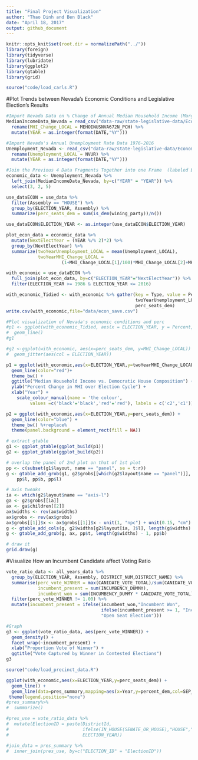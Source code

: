 ```yaml
---
title: "Final Project Visualization"
author: "Thao Dinh and Ben Black"
date: "April 18, 2017"
output: github_document
---
```


```r
knitr::opts_knit$set(root.dir = normalizePath("../"))
library(foreign)
library(tidyverse)
library(lubridate)
library(ggplot2)
library(gtable)
library(grid)
```

```r
source("code/load_carls.R")
```

#Plot Trends between Nevada's Economic Conditions and Legislative Election's Results
```r
#Import Nevada Data on % Change of Annual Median Household Income (Marginal) 1984-2016
MedianIncomeData_Nevada = read_csv("data-raw/state-legislative-data/Economic Data/Nevada Percent Change in Annual Real Median Househod Income Data 1984-2016.csv") %>%
  rename(MHI_Change_LOCAL = MEHOINUSNVA672N_PCH) %>%
  mutate(YEAR = as.integer(format(DATE,"%Y")))

#Import Nevada's Annual Unemployment Rate Data 1976-2016 
Unemployment_Nevada <- read_csv("data-raw/state-legislative-data/Economic data/Nevada Annual Unemployment Rate 1976-2016.csv") %>% 
  rename(Unemployment_LOCAL = NVUR) %>%
  mutate(YEAR = as.integer(format(DATE,"%Y")))

#Join the Previous 4 Data Fragments Together into one Frame  (labeled Economic Data)
economic_data <- Unemployment_Nevada %>%
  left_join(MedianIncomeData_Nevada, by=c("YEAR" = "YEAR")) %>%
  select(3, 2, 5)
```

```r
use_dataECON = use_data %>%
  filter(Assembly == "HOUSE") %>%
  group_by(ELECTION_YEAR, Assembly) %>%
  summarize(perc_seats_dem = sum(is_dem(wining_party))/n())

use_dataECON$ELECTION_YEAR <- as.integer(use_dataECON$ELECTION_YEAR)

plot_econ_data = economic_data %>%
  mutate(NextElectYear = (YEAR %/% 2)*2) %>%
  group_by(NextElectYear) %>%
  summarize(twoYearUnemployment_LOCAL = mean(Unemployment_LOCAL),
            twoYearMHI_Change_LOCAL = 
                     (1+MHI_Change_LOCAL[1]/100)*MHI_Change_LOCAL[2]+MHI_Change_LOCAL[1])

with_economic = use_dataECON %>%
  full_join(plot_econ_data, by=c("ELECTION_YEAR"="NextElectYear")) %>%
  filter(ELECTION_YEAR >= 1986 & ELECTION_YEAR <= 2016)

with_economic_Tidied <- with_economic %>% gather(key = Type, value = Percent, 
                                                 twoYearUnemployment_LOCAL, twoYearMHI_Change_LOCAL, 
                                                 perc_seats_dem)
write.csv(with_economic,file="data/econ_save.csv")

```

```r
#Plot visualization of Nevada's economic conditions and perc
#p1 <- ggplot(with_economic_Tidied, aes(x = ELECTION_YEAR, y = Percent, col = Type)) + 
#  geom_line()
#g1

#g2 <-ggplot(with_economic, aes(x=perc_seats_dem, y=MHI_Change_LOCAL)) +
#  geom_jitter(aes(col = ELECTION_YEAR))

p1 = ggplot(with_economic,aes(x=ELECTION_YEAR,y=twoYearMHI_Change_LOCAL)) + 
  geom_line(color="red")+
  theme_bw() + 
  ggtitle("Median Household Income vs. Democratic House Composition") + 
  ylab("Percent Change in MHI over Election Cycle") + 
  xlab("Year") + 
    scale_colour_manual(name = 'the colour', 
         values =c('black'='black','red'='red'), labels = c('c2','c1'))

p2 = ggplot(with_economic,aes(x=ELECTION_YEAR,y=perc_seats_dem)) + 
  geom_line(color="blue") + 
  theme_bw() %+replace% 
  theme(panel.background = element_rect(fill = NA))

# extract gtable
g1 <- ggplot_gtable(ggplot_build(p1))
g2 <- ggplot_gtable(ggplot_build(p2))

# overlap the panel of 2nd plot on that of 1st plot
pp <- c(subset(g1$layout, name == "panel", se = t:r))
g <- gtable_add_grob(g1, g2$grobs[[which(g2$layout$name == "panel")]], pp$t, 
    pp$l, pp$b, pp$l)

# axis tweaks
ia <- which(g2$layout$name == "axis-l")
ga <- g2$grobs[[ia]]
ax <- ga$children[[2]]
ax$widths <- rev(ax$widths)
ax$grobs <- rev(ax$grobs)
ax$grobs[[1]]$x <- ax$grobs[[1]]$x - unit(1, "npc") + unit(0.15, "cm")
g <- gtable_add_cols(g, g2$widths[g2$layout[ia, ]$l], length(g$widths) - 1)
g <- gtable_add_grob(g, ax, pp$t, length(g$widths) - 1, pp$b)

# draw it
grid.draw(g)
```

#Visualize How an Incumbent Candidate affect Voting Ratio
```r
vote_ratio_data <- all_years_data %>%
  group_by(ELECTION_YEAR, Assembly, DISTRICT_NUM,DISTRICT_NAME) %>%
  summarise(perc_vote_WINNER = max(CANIDATE_VOTE_TOTAL)/sum(CANIDATE_VOTE_TOTAL),
            incumbent_present = sum(INCUMBENCY_DUMMY),
            incumbent_won = sum(INCUMBENCY_DUMMY * CANIDATE_VOTE_TOTAL) == max(CANIDATE_VOTE_TOTAL)) %>%
  filter(perc_vote_WINNER != 1.00) %>%
  mutate(incumbent_present = ifelse(incumbent_won,"Incumbent Won",
                                    ifelse(incumbent_present >= 1, "Incumbent Lost",
                                    "Open Seat Election")))

#Graph
g3 <- ggplot(vote_ratio_data, aes(perc_vote_WINNER)) +
  geom_density() +
  facet_wrap(~incumbent_present) + 
  xlab("Proportion Vote of Winner") + 
  ggtitle("Vote Captured by Winner in Contested Elections")
g3
```

```r

source("code/load_precinct_data.R")

```

```r

ggplot(with_economic,aes(x=ELECTION_YEAR,y=perc_seats_dem)) +
  geom_line() + 
  geom_line(data=pres_summary,mapping=aes(x=Year,y=percent_dem,col=SEP_DIST_ID)) +
 theme(legend.position="none")
#pres_summary%>%
#  summarize()

#pres_use = vote_ratio_data %>%
#  mutate(ElectionID = paste(DistrictId,
#                            ifelse(IN_HOUSE(SENATE_OR_HOUSE),"HOUSE","SENATE"),
#                            ELECTION_YEAR))

#join_data = pres_summary %>%
#  inner_join(pres_use, by=c("ELECTION_ID" = "ElectionID"))
```














